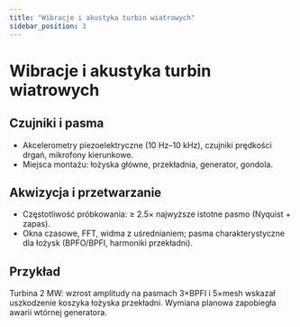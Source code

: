 ```yaml
---
title: "Wibracje i akustyka turbin wiatrowych"
sidebar_position: 3
---
```


# Wibracje i akustyka turbin wiatrowych

## Czujniki i pasma

- Akcelerometry piezoelektryczne (10 Hz–10 kHz), czujniki prędkości drgań, mikrofony kierunkowe.
- Miejsca montażu: łożyska główne, przekładnia, generator, gondola.

## Akwizycja i przetwarzanie

- Częstotliwość próbkowania: ≥ 2.5× najwyższe istotne pasmo (Nyquist + zapas).
- Okna czasowe, FFT, widma z uśrednianiem; pasma charakterystyczne dla łożysk (BPFO/BPFI, harmoniki przekładni).

## Przykład

Turbina 2 MW: wzrost amplitudy na pasmach 3×BPFI i 5×mesh wskazał uszkodzenie koszyka łożyska przekładni. Wymiana planowa zapobiegła awarii wtórnej generatora.


